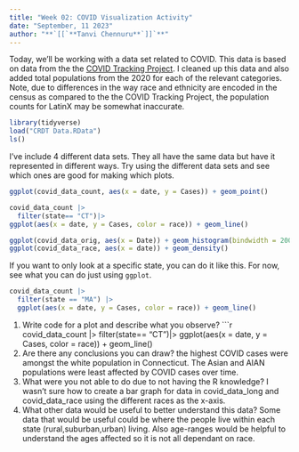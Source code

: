 ```yaml
---
title: "Week 02: COVID Visualization Activity"
date: "September, 11 2023"
author: "**`[[`**Tanvi Chennuru**`]]`**"
---
```


Today, we'll be working with a data set related to COVID.
This data is based on data from the the [COVID Tracking Project](https://covidtracking.com/).
I cleaned up this data and also added total populations from the 2020 for each of the relevant categories.
Note, due to differences in the way race and ethnicity are encoded in the census as compared to the the COVID Tracking Project, the population counts for LatinX may be somewhat inaccurate.

```r
library(tidyverse)
load("CRDT Data.RData")
ls()
```

I've include 4 different data sets.
They all have the same data but have it represented in different ways.
Try using the different data sets and see which ones are good for making which plots.


```r
ggplot(covid_data_count, aes(x = date, y = Cases)) + geom_point()

covid_data_count |>
  filter(state== "CT")|>
ggplot(aes(x = date, y = Cases, color = race)) + geom_line() 

ggplot(covid_data_orig, aes(x = Date)) + geom_histogram(bindwidth = 2000)
ggplot(covid_data_race, aes(x = date)) + geom_density()
```



If you want to only look at a specific state, you can do it like this.
For now, see what you can do just using `ggplot`.

```r
covid_data_count |> 
  filter(state == "MA") |> 
  ggplot(aes(x = date, y = Cases, color = race)) + geom_line()
```

1. Write code for a plot and describe what you observe?
```r
covid_data_count |>
  filter(state== "CT")|>
ggplot(aes(x = date, y = Cases, color = race)) + geom_line() 
2. Are there any conclusions you can draw?
   the highest COVID cases were amongst the white population in Connecticut. The Asian and AIAN populations were least affected by COVID cases over time. 
3. What were you not able to do due to not having the R knowledge?
   I wasn't sure how to create a bar graph for data in covid_data_long and covid_data_race using the different races as the x-axis. 
4. What other data would be useful to better understand this data?
 Some data that would be useful could be where the people live within each state (rural,suburban,urban) living. Also age-ranges would be helpful to understand the ages affected so it is not all dependant on race. 
